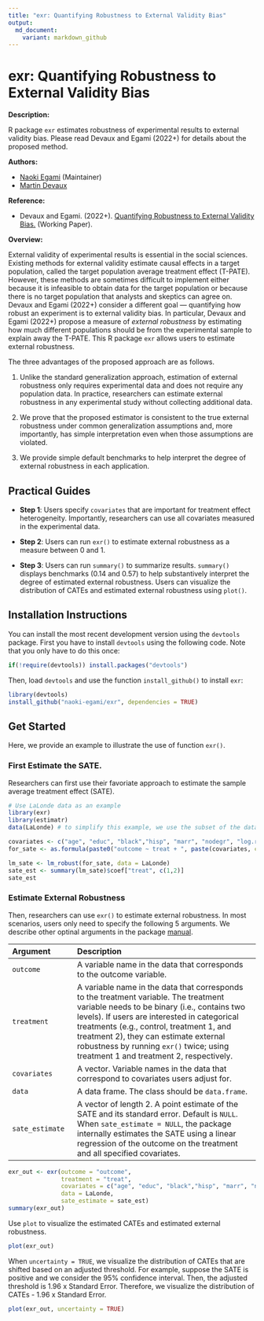 ```yaml
---
title: "exr: Quantifying Robustness to External Validity Bias"
output: 
  md_document:
    variant: markdown_github
---
```


# exr: Quantifying Robustness to External Validity Bias

**Description:** 

R package `exr` estimates robustness of experimental results to external validity bias. Please read Devaux and Egami (2022+) for details about the proposed method. 

**Authors:** 

- [Naoki Egami](https://naokiegami.com) (Maintainer)
- [Martin Devaux](https://polisci.columbia.edu/content/martin-samuel-devaux)

**Reference:** 
 
  - Devaux and Egami. (2022+). [Quantifying Robustness to External Validity Bias.](https://naokiegami.com/paper/external_robust.pdf) (Working Paper).

**Overview:** 

External validity of experimental results is essential in the social sciences. Existing methods for external validity estimate causal effects in a target population, called the target population average treatment effect (T-PATE). However, these methods are sometimes difficult to implement either because it is infeasible to obtain data for the target population or because there is no target population that analysts and skeptics can agree on. Devaux and Egami (2022+) consider a different goal --- quantifying how robust an experiment is to external validity bias. In particular, Devaux and Egami (2022+) propose a measure of *external robustness* by estimating how much different populations should be from the experimental sample to explain away the T-PATE. This R package `exr` allows users to estimate external robustness. 

The three advantages of the proposed approach are as follows. 

(1) Unlike the standard generalization approach, estimation of external robustness only requires experimental data and does not require any population data. In practice, researchers can estimate external robustness in any experimental study without collecting additional data. 

(2) We prove that the proposed estimator is consistent to the true external robustness under common generalization assumptions and, more importantly, has simple interpretation even when those assumptions are violated. 

(3) We provide simple default benchmarks to help interpret the degree of external robustness in each application.

## Practical Guides

* **Step 1**: Users specify `covariates` that are important for treatment effect heterogeneity. Importantly, researchers can use all covariates measured in the experimental data.

* **Step 2**: Users can run `exr()` to estimate external robustness as a measure between 0 and 1. 

* **Step 3**: Users can run `summary()` to summarize results. `summary()` displays benchmarks (0.14 and 0.57) to help substantively interpret the degree of estimated external robustness. Users can visualize the distribution of CATEs and estimated external robustness using `plot()`.

## Installation Instructions
You can install the most recent development version using the `devtools` package. First you have to install `devtools` using the following code. Note that you only have to do this once:
```r
if(!require(devtools)) install.packages("devtools")
```   

Then, load `devtools` and use the function `install_github()` to install `exr`:
```r
library(devtools)
install_github("naoki-egami/exr", dependencies = TRUE)
```  

## Get Started 
Here, we provide an example to illustrate the use of function `exr()`.

### First Estimate the SATE. 
Researchers can first use their favoriate approach to estimate the sample average treatment effect (SATE). 

```r
# Use LaLonde data as an example
library(exr)
library(estimatr)
data(LaLonde) # to simplify this example, we use the subset of the data (n = 3000)

covariates <- c("age", "educ", "black","hisp", "marr", "nodegr", "log.re75","u75") 
for_sate <- as.formula(paste0("outcome ~ treat + ", paste(covariates, collapse = "+")))

lm_sate <- lm_robust(for_sate, data = LaLonde)
sate_est <- summary(lm_sate)$coef["treat", c(1,2)]
sate_est
```

### Estimate External Robustness
Then, researchers can use `exr()` to estimate external robustness. In most scenarios, users only need to specify the following 5 arguments. We describe other optinal arguments in the package [manual](https://github.com/naoki-egami/exr/blob/master/manual/exr_0.1.0.pdf).  

| Argument | Description              |
|:-------- | :------------------------|
|`outcome` | A variable name in the data that corresponds to the outcome variable.|
|`treatment` | A variable name in the data that corresponds to the treatment variable. The treatment variable needs to be binary (i.e., contains two levels). If users are interested in categorical treatments (e.g., control, treatment 1, and treatment 2), they can estimate external robustness by running `exr()` twice; using treatment 1 and treatment 2, respectively.|
|`covariates` | A vector. Variable names in the data that correspond to covariates users adjust for.|
| `data`    | A data frame. The class should be `data.frame`. |
| `sate_estimate` | A vector of length 2. A point estimate of the SATE and its standard error. Default is `NULL`. When `sate_estimate = NULL`, the package internally estimates the SATE using a linear regression of the outcome on the treatment and all specified covariates.| 

```r
exr_out <- exr(outcome = "outcome", 
               treatment = "treat", 
               covariates = c("age", "educ", "black","hisp", "marr", "nodegr", "log.re75","u75"), 
               data = LaLonde,
               sate_estimate = sate_est) 
summary(exr_out)
```

Use `plot` to visualize the estimated CATEs and estimated external robustness.
```r
plot(exr_out)
```

When `uncertainty = TRUE`, we visualize the distribution of CATEs that are shifted based on an adjusted threshold. For example, suppose the SATE is positive and we consider the 95% confidence interval. Then, the adjusted threshold is 1.96 x Standard Error. Therefore, we visualize the distribution of CATEs - 1.96 x Standard Error. 

```r
plot(exr_out, uncertainty = TRUE)
```
